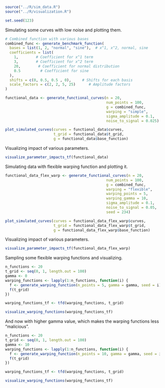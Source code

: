 ```r
source("../R/sim_data.R")
source("../R/visualization.R")

set.seed(123)
```


Simulating some curves with low noise and plotting them.
```r
# Combined function with various bases
combined_func <- generate_benchmark_function(
  bases = list(1, 2, "normal", "sine"),  # x^1, x^2, normal, sine
  coefficients = list(
    1,        # Coefficient for x^1 term
    3,        # Coefficient for x^2 term
    20,        # Coefficient for normal distribution
    0.5         # Coefficient for sine
  ),
  shifts = c(0, 0.5, 0.5 , 0),     # Shifts for each basis
  scale_factors = c(2, 2, 5, 25)      # Amplitude factors
)

functional_data <- generate_functional_curves(n = 20,
                                              num_points = 100,
                                              g = combined_func,
                                              warping = "simple",
                                              sigma_amplitude = 0.1,
                                              noise_to_signal = 0.025)

plot_simulated_curves(curves = functional_data$curves, 
                      t_grid = functional_data$t_grid,
                      g = functional_data$base_function)

```

Visualizing impact of various parameters.
```r
visualize_parameter_impacts_tf(functional_data)
```
Simulating data with flexible warping function and plotting it.
```r
functional_data_flex_warp <- generate_functional_curves(n = 20,
                                              num_points = 100,
                                              g = combined_func,
                                              warping = "flexible",
                                              warping_points = 5,
                                              warping_gamma = 10,
                                              sigma_amplitude = 0.1,
                                              noise_to_signal = 0.05,
                                              seed = 234)

plot_simulated_curves(curves = functional_data_flex_warp$curves, 
                      t_grid = functional_data_flex_warp$t_grid,
                      g = functional_data_flex_warp$base_function)
```
Visualizing impact of various parameters.
```r
visualize_parameter_impacts_tf(functional_data_flex_warp)
```


Sampling some flexible warping functions and visualizing.
```r
n_functions <- 20
t_grid <- seq(0, 1, length.out = 100)
gamma <- 0
warping_functions <- lapply(1:n_functions, function(i) {
  f <- generate_warping_function(n_points = 5, gamma = gamma, seed = i)
  f(t_grid)
})

warping_functions_tf <- tfd(warping_functions, t_grid)

visualize_warping_functions(warping_functions_tf)
```

And now with higher gamma value, which makes the warping functions less "malicious". 
```r
n_functions <- 20
t_grid <- seq(0, 1, length.out = 100)
gamma <- 10
warping_functions <- lapply(1:n_functions, function(i) {
  f <- generate_warping_function(n_points = 10, gamma = gamma, seed = i)
  f(t_grid)
})

warping_functions_tf <- tfd(warping_functions, t_grid)

visualize_warping_functions(warping_functions_tf)
```

